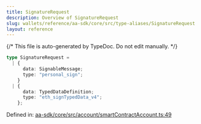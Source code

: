 ```yaml
---
title: SignatureRequest
description: Overview of SignatureRequest
slug: wallets/reference/aa-sdk/core/src/type-aliases/SignatureRequest
layout: reference
---
```


{/* This file is auto-generated by TypeDoc. Do not edit manually. */}

```ts
type SignatureRequest =
  | {
      data: SignableMessage;
      type: "personal_sign";
    }
  | {
      data: TypedDataDefinition;
      type: "eth_signTypedData_v4";
    };
```

Defined in: [aa-sdk/core/src/account/smartContractAccount.ts:49](https://github.com/alchemyplatform/aa-sdk/blob/9f926c402d1661309abbf8eae8431e52e8c5e53f/aa-sdk/core/src/account/smartContractAccount.ts#L49)
